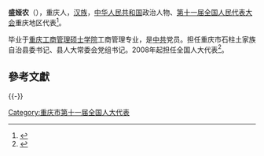 '''盛娅农'''（{{bd|1965年||}}），重庆人，[[汉族|汉族]]，[[中华人民共和国|中华人民共和国]]政治人物、[[第十一届全国人民代表大会|第十一届全国人民代表大会]]重庆地区代表<ref>{{cite web|author=新华网|title=第十一届全国人大代表|url=http://news.xinhuanet.com/ziliao/2008-03/03/content_7708230.htm?node=36628|publisher=新华网|accessdate=2014-01-07|archive-date=2014-01-10|archive-url=https://web.archive.org/web/20140110211415/http://news.xinhuanet.com/ziliao/2008-03/03/content_7708230.htm?node=36628|dead-url=no}}</ref>。

毕业于[[重庆工商管理硕士学院|重庆工商管理硕士学院]]工商管理专业，是[[中共|中共]]党员。担任重庆市石柱土家族自治县委书记、县人大常委会党组书记。2008年起担任全国人大代表<ref>{{cite news|title=全国人大代表信息-盛娅农|url= http://210.82.31.1:8084/delegate/viewDelegate.action?dbid=112106|accessdate=2013-04-05|newspaper=全国人大网}}</ref>。

== 參考文獻 ==
{{Reflist}}

{{-}}
{{全国人大代表/11/渝}}

[[Category:重庆市第十一届全国人大代表|Category:重庆市第十一届全国人大代表]]